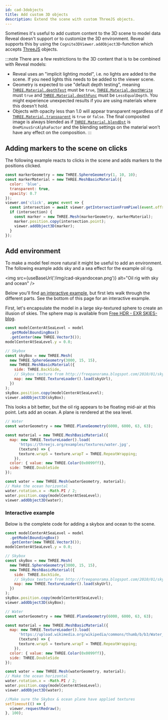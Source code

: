 ```yaml
---
id: cad-3dobjects
title: Add custom 3D objects
description: Extend the scene with custom ThreeJS objects.
---
```



Sometimes it's useful to add custom content to the 3D scene to model data Reveal doesn't
support or to customize the 3D environment. Reveal supports this by using the
`Cognite3DViewer.addObject3D`-function which accepts [ThreeJS](https://threejs.org/) objects.

:::note
There are a few restrictions to the 3D content that is to be combined with Reveal models:
- Reveal uses an "implicit lighting model", i.e. no lights are added to the scene. If you
need lights this needs to be added to the viewer scene.
- Geometry is expected to use "default depth testing", meaning
[`THREE.Material.depthTest`](https://threejs.org/docs/#api/en/materials/Material.depthTest) must be `true`,
[`THREE.Material.depthWrite`](https://threejs.org/docs/#api/en/materials/Material.depthWrite) must  `true` and
[`THREE.Material.depthFunc`](https://threejs.org/docs/#api/en/materials/Material.depthFunc) must be `LessEqualDepth`.
You might experience unexpected results if you are using materials where this doesn't hold.
- Objects with opacity less than 1.0 will appear transparent regardless of if
[`THREE.Material.transparent`](https://threejs.org/docs/?q=Material#api/en/materials/Material.transparent) is `true` or
`false`. The final composited image is always blended as if
[`THREE.Material.blendDst`](https://threejs.org/docs/?q=Material#api/en/materials/Material.blendDst) is
`OneMinusSrcAlphaFactor` and the blending settings on the material won't have any effect on the composition.
:::

<!-- :::tip
Reveal uses an "implicit lighting model", i.e. no lights are added to the scene. If you
need lights this needs to be added to the viewer scene.
::: -->

<DemoWrapper />

## Adding markers to the scene on clicks

The following example reacts to clicks in the scene and adds markers to the positions clicked.

```jsx runnable-3x
const markerGeometry = new THREE.SphereGeometry(1, 10, 10);
const markerMaterial = new THREE.MeshBasicMaterial({
  color: 'blue',
  transparent: true,
  opacity: 0.7
});
viewer.on('click', async event => {
  const intersection = await viewer.getIntersectionFromPixel(event.offsetX, event.offsetY);
  if (intersection) {
    const marker = new THREE.Mesh(markerGeometry, markerMaterial);
    marker.position.copy(intersection.point);
    viewer.addObject3D(marker);
  }
});
```

## Add environment

To make a model feel more natural it might be useful to add an environment. The following
example adds sky and a sea effect for the example oil rig.

<img
  src={useBaseUrl('/img/cad-skyandocean.png')}
  alt="Oil rig with sky and ocean"
/>

Below you'll find [an interactive example](#interactive-example), but first lets walk through
the different parts.
See the bottom of this page for an interactive example.

First, let's encapsulate the model in a large sky-textured sphere to create an illusion of
skies. The sphere map is available from [Free HDR - EXR SKIES-blog](http://freepanorama.blogspot.com/).

```js
const modelCenterAtSeaLevel = model
  .getModelBoundingBox()
  .getCenter(new THREE.Vector3());
modelCenterAtSeaLevel.y = 0.0;

// Skybox
const skyBox = new THREE.Mesh(
  new THREE.SphereGeometry(3000, 15, 15),
  new THREE.MeshBasicMaterial({
    side: THREE.BackSide,
    // Skybox texture from http://freepanorama.blogspot.com/2010/01/sky7-spherical.html
    map: new THREE.TextureLoader().load(skyUrl),
  })
);
skyBox.position.copy(modelCenterAtSeaLevel);
viewer.addObject3D(skyBox);
```

This looks a bit better, but the oil rig appears to be floating mid-air at this point. Lets
add an ocean. A plane is rendered at the sea level.

```js
// Water
const waterGeometry = new THREE.PlaneGeometry(6000, 6000, 63, 63);

const material = new THREE.MeshBasicMaterial({
  map: new THREE.TextureLoader().load(
      'https://threejs.org/examples/textures/water.jpg',
      (texture) => {
      texture.wrapS = texture.wrapT = THREE.RepeatWrapping;
    }),
  color: { value: new THREE.Color(0x0099ff)},
  side: THREE.DoubleSide
});

const water = new THREE.Mesh(waterGeometry, material);
// Make the ocean horizontal
water.rotation.x = -Math.PI / 2;
water.position.copy(modelCenterAtSeaLevel);
viewer.addObject3D(water);
```

### Interactive example

Below is the complete code for adding a skybox and ocean to the scene.

```jsx runnable-3x
const modelCenterAtSeaLevel = model
  .getModelBoundingBox()
  .getCenter(new THREE.Vector3());
modelCenterAtSeaLevel.y = 0.0;

// Skybox
const skyBox = new THREE.Mesh(
  new THREE.SphereGeometry(3000, 15, 15),
  new THREE.MeshBasicMaterial({
    side: THREE.BackSide,
    // Skybox texture from http://freepanorama.blogspot.com/2010/01/sky7-spherical.html
    map: new THREE.TextureLoader().load(skyUrl),
  })
);
skyBox.position.copy(modelCenterAtSeaLevel);
viewer.addObject3D(skyBox);

// Water
const waterGeometry = new THREE.PlaneGeometry(6000, 6000, 63, 63);

const material = new THREE.MeshBasicMaterial({
  map: new THREE.TextureLoader().load(
      'https://upload.wikimedia.org/wikipedia/commons/thumb/b/b3/Water_texture_1390894_Nevit.jpg/2048px-Water_texture_1390894_Nevit.jpg',
      (texture) => {
      texture.wrapS = texture.wrapT = THREE.RepeatWrapping;
    }),
  color: { value: new THREE.Color(0x0099ff)},
  side: THREE.DoubleSide
});

const water = new THREE.Mesh(waterGeometry, material);
// Make the ocean horizontal
water.rotation.x = -Math.PI / 2;
water.position.copy(modelCenterAtSeaLevel);
viewer.addObject3D(water);

//Make sure the Skybox & ocean plane have applied textures
setTimeout(() => {
  viewer.requestRedraw();
}, 100);

```
